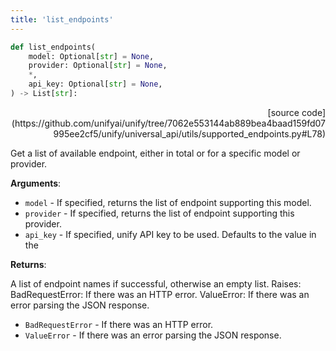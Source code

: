 ```yaml
---
title: 'list_endpoints'
---
```


```python
def list_endpoints(
    model: Optional[str] = None,
    provider: Optional[str] = None,
    *,
    api_key: Optional[str] = None,
) -> List[str]:
```

<p align="right">[source code](https://github.com/unifyai/unify/tree/7062e553144ab889bea4baad159fd07995ee2cf5/unify/universal_api/utils/supported_endpoints.py#L78)</p>

Get a list of available endpoint, either in total or for a specific model or
provider.

**Arguments**:

- `model` - If specified, returns the list of endpoint supporting this model.
- `provider` - If specified, returns the list of endpoint supporting this provider.
- `api_key` - If specified, unify API key to be used. Defaults to the value in the



**Returns**:

A list of endpoint names if successful, otherwise an empty list.
Raises:
BadRequestError: If there was an HTTP error.
ValueError: If there was an error parsing the JSON response.
- `BadRequestError` - If there was an HTTP error.
- `ValueError` - If there was an error parsing the JSON response.